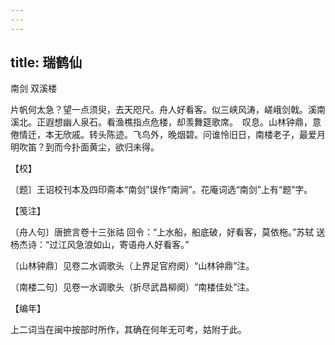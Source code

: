 ```yaml
---
---
---
```

title: 瑞鹤仙
---



南剑 双溪楼





片帆何太急？望一点须臾，去天咫尺。舟人好看客。似三峡风涛，嵯峨剑戟。溪南溪北。正遐想幽人泉石。看渔樵指点危楼，却羡舞筵歌席。　叹息。山林钟鼎，意倦情迁，本无欣戚。转头陈迹。飞鸟外，晚烟碧。问谁怜旧日，南楼老子，最爱月明吹笛？到而今扑面黄尘，欲归未得。





【校】


〔题〕王诏校刊本及四印斋本“南剑”误作“南涧”。花庵词选“南剑”上有“题”字。





【笺注】


〔舟人句〕唐摭言卷十三张祜 回令：“上水船，船底破，好看客，莫依柂。”苏轼 送杨杰诗：“过江风急浪如山，寄语舟人好看客。”

〔山林钟鼎〕见卷二水调歌头（上界足官府阕）“山林钟鼎”注。

〔南楼二句〕见卷一水调歌头（折尽武昌柳阕）“南楼佳处”注。





【编年】


上二词当在闽中按部时所作，其确在何年无可考，姑附于此。